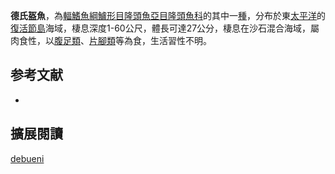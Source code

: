 {{Speciesbox
| name = 德氏盔魚
| status = LC
| status_system = IUCN3.1
| genus = Coris
| species = debueni
| authority = [[Randall|Randall]], 1999
| synonyms = 
}}

'''德氏盔魚'''，為[[輻鰭魚綱|輻鰭魚綱]][[鱸形目|鱸形目]][[隆頭魚亞目|隆頭魚亞目]][[隆頭魚科|隆頭魚科]]的其中一[[種|種]]，分布於東[[太平洋|太平洋]]的[[復活節島|復活節島]]海域，棲息深度1-60公尺，體長可達27公分，棲息在沙石混合海域，屬肉食性，以[[腹足類|腹足類]]、[[片腳類|片腳類]]等為食，生活習性不明。
==参考文献==
*{{FishBase_species|genus=Coris|species=debueni|year=2013|month=7}}
== 擴展閱讀 ==
{{refbegin}}
{{wikispecies-inline|Coris debueni|德氏盔魚}}
{{refend}}
{{Taxonbar|from=Q2322922}}

[[Category:盔魚屬|debueni]]


{{鱸形目小作品}}
